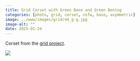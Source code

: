 ```yaml
---
title: Grid Corset with Green Base and Green Boning
categories: [photo, grid, corset, nsfw, base, asymmetric]
image: ../www/images/grid/44_g-g.jpg
image-alt: ""
date: 2025-01-24
---
```


Corset from the [grid project](/posts/2025-01-27_grid-project.html).

![](../www/images/grid/44_g-g.jpg)

